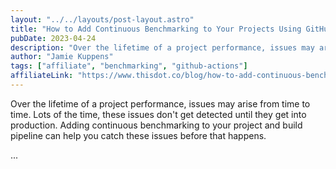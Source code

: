```yaml
---
layout: "../../layouts/post-layout.astro"
title: "How to Add Continuous Benchmarking to Your Projects Using GitHub Actions"
pubDate: 2023-04-24
description: "Over the lifetime of a project performance, issues may arise from time to time. Lots of the time, these issues don't get detected until they get into production. Adding continuous benchmarking to your project and build pipeline can help you catch these issues before that happens."
author: "Jamie Kuppens"
tags: ["affiliate", "benchmarking", "github-actions"]
affiliateLink: "https://www.thisdot.co/blog/how-to-add-continuous-benchmarking-to-your-projects-using-github-actions"
---
```


Over the lifetime of a project performance, issues may arise from time to time.
Lots of the time, these issues don't get detected until they get into
production. Adding continuous benchmarking to your project and build pipeline
can help you catch these issues before that happens.

...
